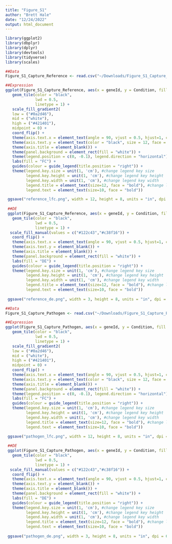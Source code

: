 ```yaml
---
title: "Figure_S1"
author: "Brett Hale"
date: "12/24/2022"
output: html_document
---
```


```r
library(ggplot2)
library(dbplyr)
library(dplyr)
library(devtools)
library(tidyverse)
library(scales)
```

```r
##Data
Figure_S1_Capture_Reference <- read.csv("~/Downloads/Figure_S1_Capture_Reference.csv")

##Expression
ggplot(Figure_S1_Capture_Reference, aes(x = geneId, y = Condition, fill = FC)) +
   geom_tile(color = "black",
             lwd = 0.5,
             linetype = 1) + 
   scale_fill_gradient2(
   low = ("#0a2d46"),
   mid = ("white"),
   high = ("#421401"),
   midpoint = 0) +
   coord_flip() +
   theme(axis.text.x = element_text(angle = 90, vjust = 0.5, hjust=1, color = "black", size = 14, face = "bold"), axis.ticks = element_blank()) +
   theme(axis.text.y = element_text(color = "black", size = 12, face = "bold")) +
   theme(axis.title = element_blank()) +
   theme(panel.background = element_rect(fill = "white")) + 
   theme(legend.position = c(0, -0.1), legend.direction = "horizontal") +
   labs(fill = "FC") +
   guides(colour = guide_legend(title.position = "right")) +
   theme(legend.key.size = unit(1, 'cm'), #change legend key size
         legend.key.height = unit(1, 'cm'), #change legend key height
         legend.key.width = unit(1, 'cm'), #change legend key width
         legend.title = element_text(size=12, face = "bold"), #change legend title font size
         legend.text = element_text(size=10, face = "bold"))

 ggsave("reference_lfc.png", width = 12, height = 8, units = "in", dpi = 600)
 
 ##DE
 ggplot(Figure_S1_Capture_Reference, aes(x = geneId, y = Condition, fill = DE)) +
   geom_tile(color = "black",
             lwd = 0.5,
             linetype = 1) + 
  scale_fill_manual(values = c("#122c43","#c38f16")) +
   coord_flip() +
   theme(axis.text.x = element_text(angle = 90, vjust = 0.5, hjust=1, color = "black", size = 14, face = "bold"), axis.ticks = element_blank()) + 
   theme(axis.text.y = element_blank()) +
   theme(axis.title = element_blank()) +
   theme(panel.background = element_rect(fill = "white")) + 
   labs(fill = "DE") +
   guides(colour = guide_legend(title.position = "right")) +
   theme(legend.key.size = unit(1, 'cm'), #change legend key size
         legend.key.height = unit(1, 'cm'), #change legend key height
         legend.key.width = unit(1, 'cm'), #change legend key width
         legend.title = element_text(size=12, face = "bold"), #change legend title font size
         legend.text = element_text(size=10, face = "bold")) 
 
 ggsave("reference_de.png", width = 3, height = 8, units = "in", dpi = 600)
```

```r

##Data
Figure_S1_Capture_Pathogen <- read.csv("~/Downloads/Figure_S1_Capture_Pathogen.csv")

##Expression
ggplot(Figure_S1_Capture_Pathogen, aes(x = geneId, y = Condition, fill = FC)) +
   geom_tile(color = "black",
             lwd = 0.5,
             linetype = 1) + 
   scale_fill_gradient2(
   low = ("#0a2d46"),
   mid = ("white"),
   high = ("#421401"),
   midpoint = 0) +
   coord_flip() +
   theme(axis.text.x = element_text(angle = 90, vjust = 0.5, hjust=1, color = "black", size = 14, face = "bold"), axis.ticks = element_blank()) +
   theme(axis.text.y = element_text(color = "black", size = 12, face = "bold")) +
   theme(axis.title = element_blank()) +
   theme(panel.background = element_rect(fill = "white")) + 
   theme(legend.position = c(0, -0.1), legend.direction = "horizontal") +
   labs(fill = "FC") +
   guides(colour = guide_legend(title.position = "right")) +
   theme(legend.key.size = unit(1, 'cm'), #change legend key size
         legend.key.height = unit(1, 'cm'), #change legend key height
         legend.key.width = unit(1, 'cm'), #change legend key width
         legend.title = element_text(size=12, face = "bold"), #change legend title font size
         legend.text = element_text(size=10, face = "bold"))

 ggsave("pathogen_lfc.png", width = 12, height = 8, units = "in", dpi = 600)
 
 ##DE
 ggplot(Figure_S1_Capture_Pathogen, aes(x = geneId, y = Condition, fill = DE)) +
   geom_tile(color = "black",
             lwd = 0.5,
             linetype = 1) + 
  scale_fill_manual(values = c("#122c43","#c38f16")) +
   coord_flip() +
   theme(axis.text.x = element_text(angle = 90, vjust = 0.5, hjust=1, color = "black", size = 14, face = "bold"), axis.ticks = element_blank()) + 
   theme(axis.text.y = element_blank()) +
   theme(axis.title = element_blank()) +
   theme(panel.background = element_rect(fill = "white")) + 
   labs(fill = "DE") +
   guides(colour = guide_legend(title.position = "right")) +
   theme(legend.key.size = unit(1, 'cm'), #change legend key size
         legend.key.height = unit(1, 'cm'), #change legend key height
         legend.key.width = unit(1, 'cm'), #change legend key width
         legend.title = element_text(size=12, face = "bold"), #change legend title font size
         legend.text = element_text(size=10, face = "bold")) 
 
 ggsave("pathogen_de.png", width = 3, height = 8, units = "in", dpi = 600)
```

